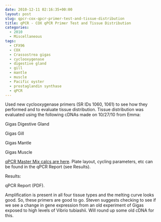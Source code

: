```yaml
---
date: 2010-12-11 02:16:35+00:00
layout: post
slug: qpcr-cox-qpcr-primer-test-and-tissue-distribution
title: qPCR - COX qPCR Primer Test and Tissue Distribution
categories:
  - 2010
  - Miscellaneous
tags:
  - CFX96
  - COX
  - Crassostrea gigas
  - cyclooxygenase
  - digestive gland
  - gill
  - mantle
  - muscle
  - Pacific oyster
  - prostaglandin synthase
  - qPCR
---
```


Used new cyclooxygenase primers (SR IDs 1060, 1061) to see how they performed and to evaluate tissue distribution. Tissue distribution was evaluated using the following cDNAs made on 10/27/10 from Emma:

Gigas Digestive Gland

Gigas Gill

Gigas Mantle

Gigas Muscle

[qPCR Master Mix calcs are here](https://spreadsheets.google.com/ccc?key=0AmS_90rPaQMzdE1Eb3lBQkQ2RFFRZnBKYUI5VFBENUE&hl=en&authkey=COjq-m8#gid=0). Plate layout, cycling parameters, etc can be found in the qPCR Report (see Results).

Results:

qPCR Report (PDF).

Amplification is present in all four tissue types and the melting curve looks good. So, these primers are good to go. Steven suggests checking to see if we see a change in gene expression from an old experiment of Gigas exposed to high levels of Vibrio tubiashii. Will round up some old cDNA for this.
